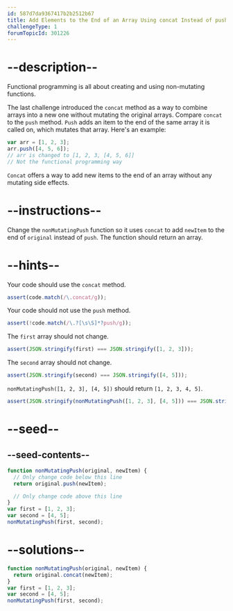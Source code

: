 ```yaml
---
id: 587d7da9367417b2b2512b67
title: Add Elements to the End of an Array Using concat Instead of push
challengeType: 1
forumTopicId: 301226
---
```


# --description--

Functional programming is all about creating and using non-mutating functions.

The last challenge introduced the `concat` method as a way to combine arrays into a new one without mutating the original arrays. Compare `concat` to the `push` method. `Push` adds an item to the end of the same array it is called on, which mutates that array. Here's an example:

```js
var arr = [1, 2, 3];
arr.push([4, 5, 6]);
// arr is changed to [1, 2, 3, [4, 5, 6]]
// Not the functional programming way
```

`Concat` offers a way to add new items to the end of an array without any mutating side effects.

# --instructions--

Change the `nonMutatingPush` function so it uses `concat` to add `newItem` to the end of `original` instead of `push`. The function should return an array.

# --hints--

Your code should use the `concat` method.

```js
assert(code.match(/\.concat/g));
```

Your code should not use the `push` method.

```js
assert(!code.match(/\.?[\s\S]*?push/g));
```

The `first` array should not change.

```js
assert(JSON.stringify(first) === JSON.stringify([1, 2, 3]));
```

The `second` array should not change.

```js
assert(JSON.stringify(second) === JSON.stringify([4, 5]));
```

`nonMutatingPush([1, 2, 3], [4, 5])` should return `[1, 2, 3, 4, 5]`.

```js
assert(JSON.stringify(nonMutatingPush([1, 2, 3], [4, 5])) === JSON.stringify([1, 2, 3, 4, 5]));
```

# --seed--

## --seed-contents--

```js
function nonMutatingPush(original, newItem) {
  // Only change code below this line
  return original.push(newItem);

  // Only change code above this line
}
var first = [1, 2, 3];
var second = [4, 5];
nonMutatingPush(first, second);
```

# --solutions--

```js
function nonMutatingPush(original, newItem) {
  return original.concat(newItem);
}
var first = [1, 2, 3];
var second = [4, 5];
nonMutatingPush(first, second);
```
